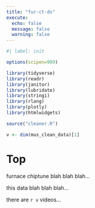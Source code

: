```yaml
---
title: "fur-ct-ds"
execute:
  echo: false
  message: false
  warning: false
---
```


```r
#| label: init

options(scipen=999)

library(tidyverse)
library(readr)
library(janitor)
library(lubridate)
library(stringi)
library(rlang)
library(plotly)
library(htmlwidgets)

source("cleaner.R")

v <- dim(mus_clean_data)[1]
```

# Top

furnace chiptune blah blah blah...

this data blah blah blah...

there are `r v` videos...

